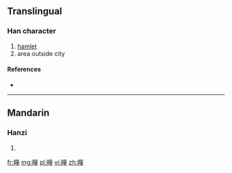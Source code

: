 ==Translingual==

===Han character===
{{Han char|rn=102|rad=田|as=12|sn=17|four=|canj=WYTG}}

# [[hamlet]]
# area outside city

====References====
* {{Han ref|kx=0766.190|dkj=21942|dj=1176.270|hdz=42553.010|uh=7583|ud=30083}}

----

==Mandarin==

===Hanzi===
{{cmn-hanzi|pin=[[tuǎn]] ([[tuan3]])|wg=t'uan<sup>3</sup>}}

# {{defn|lang=cmn|sort=田12}}

[[fr:疃]]
[[mg:疃]]
[[pl:疃]]
[[vi:疃]]
[[zh:疃]]